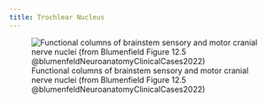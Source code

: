```yaml
---
title: Trochlear Nucleus
---
```


![Functional columns of brainstem sensory and motor cranial nerve nuclei (from Blumenfield Figure 12.5 @blumenfeldNeuroanatomyClinicalCases2022)](/The Archive/Neuroscience/Neuroanatomy/Cranial Nerves/images/fig12.5 blumenfield CN nuclei.png)